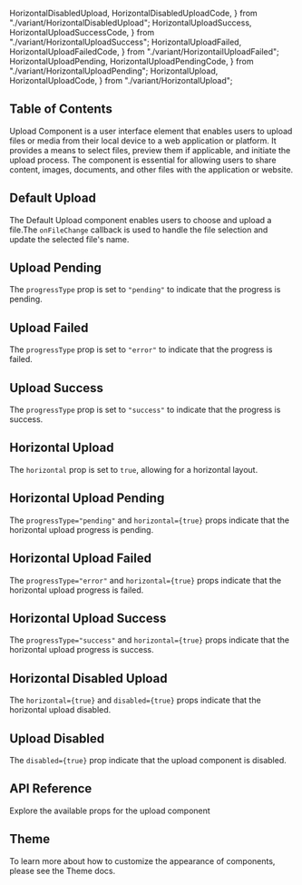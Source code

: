   HorizontalDisabledUpload,
  HorizontalDisabledUploadCode,
} from "./variant/HorizontalDisabledUpload";
  HorizontalUploadSuccess,
  HorizontalUploadSuccessCode,
} from "./variant/HorizontalUploadSuccess";
  HorizontalUploadFailed,
  HorizontalUploadFailedCode,
} from "./variant/HorizontailUploadFailed";
  HorizontalUploadPending,
  HorizontalUploadPendingCode,
} from "./variant/HorizontalUploadPending";
  HorizontalUpload,
  HorizontalUploadCode,
} from "./variant/HorizontalUpload";


## Table of Contents

Upload Component is a user interface element that enables users to upload files or media from their local device to a web application or platform. It provides a means to select files, preview them if applicable, and initiate the upload process. The component is essential for allowing users to share content, images, documents, and other files with the application or website.

## Default Upload

The Default Upload component enables users to choose and upload a file.The `onFileChange` callback is used to handle the file selection and update the selected file's name.

<CodePreview github="Upload" code={DefaultUploadCode}>
  <DefaultUpload />
</CodePreview>

## Upload Pending

The `progressType` prop is set to `"pending"` to indicate that the progress is pending.

<CodePreview github="Upload" code={UploadPendingCode}>
  <UploadPending />
</CodePreview>

## Upload Failed

The `progressType` prop is set to `"error"` to indicate that the progress is failed.

<CodePreview github="Upload" code={UploadFailedCode}>
  <UploadFailed />
</CodePreview>

## Upload Success

The `progressType` prop is set to `"success"` to indicate that the progress is success.

<CodePreview github="Upload" code={UploadSuccessCode}>
  <UploadSuccess />
</CodePreview>

## Horizontal Upload

The `horizontal` prop is set to `true`, allowing for a horizontal layout.

<CodePreview github="Upload" code={HorizontalUploadCode}>
  <HorizontalUpload />
</CodePreview>

## Horizontal Upload Pending

The `progressType="pending"` and `horizontal={true}` props indicate that the horizontal upload progress is pending.

<CodePreview github="Upload" code={HorizontalUploadPendingCode}>
  <HorizontalUploadPending />
</CodePreview>

## Horizontal Upload Failed

The `progressType="error"` and `horizontal={true}` props indicate that the horizontal upload progress is failed.

<CodePreview github="Upload" code={HorizontalUploadFailedCode}>
  <HorizontalUploadFailed />
</CodePreview>

## Horizontal Upload Success

The `progressType="success"` and `horizontal={true}` props indicate that the horizontal upload progress is success.

<CodePreview github="Upload" code={HorizontalUploadSuccessCode}>
  <HorizontalUploadSuccess />
</CodePreview>

## Horizontal Disabled Upload

The `horizontal={true}` and `disabled={true}` props indicate that the horizontal upload disabled.

<CodePreview github="Upload" code={HorizontalDisabledUploadCode}>
  <HorizontalDisabledUpload />
</CodePreview>

## Upload Disabled

The `disabled={true}` prop indicate that the upload component is disabled.

<CodePreview github="Upload" code={UploadDisabledCode}>
  <UploadDisabled />
</CodePreview>

## API Reference

Explore the available props for the upload component

<ComponentApi data={uploadApiData} />

## Theme

To learn more about how to customize the appearance of components, please see the Theme docs.

<CssThemePreview code={useTheme().theme.upload} />
